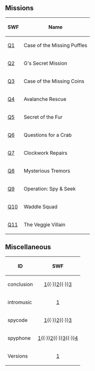{{CPW|PSA Secret Missions|Missões Secretas}}

==Missions==
{|class="wikitable" style="margin: 1em auto;"
!SWF
!Name
|-
|[[Mission 1|Q1]]||Case of the Missing Puffles
|-
|[[Mission 2|Q2]]||G's Secret Mission
|-
|[[Mission 3|Q3]]||Case of the Missing Coins
|-
|[[Mission 4|Q4]]||Avalanche Rescue
|-
|[[Mission 5|Q5]]||Secret of the Fur
|-
|[[Mission 6|Q6]]||Questions for a Crab
|-
|[[Mission 7|Q7]]||Clockwork Repairs
|-
|[[Mission 8|Q8]]||Mysterious Tremors
|-
|[[Mission 9|Q9]]||Operation: Spy & Seek
|-
|[[Mission 10|Q10]]||Waddle Squad
|-
|[[Mission 11|Q11]]||The Veggie Villain
|}

==Miscellaneous==
{|class="wikitable" style="margin: 1em auto;"
!ID!!SWF
|-
|conclusion||align="center"|[[Media:GamesQuestsGlobalRoomsConclusion.swf|1]]{{·}}[[Media:GamesQuestsGlobalRoomsConclusion2.swf|2]]{{·}}[[Media:GamesQuestsGlobalRoomsConclusion3.swf|3]]
|-
|intromusic||align="center"|[[Media:GamesQuestsGlobalAudioIntromusic.swf|1]]
|-
|spycode||align="center"|[[Media:GamesQuestsGlobalMiscSpycode.swf|1]]{{·}}[[Media:GamesQuestsGlobalMiscSpycode2.swf|2]]{{·}}[[Media:GamesQuestsGlobalMiscSpycode3.swf|3]]
|-
|spyphone||align="center"|[[Media:GamesQuestsGlobalMiscSpyphone.swf|1]]{{·}}[[Media:GamesQuestsGlobalMiscSpyphone2.swf|2]]{{·}}[[Media:GamesQuestsGlobalMiscSpyphone3.swf|3]]{{·}}[[Media:GamesQuestsGlobalMiscSpyphone4.swf|4]]
|-
|Versions||align="center"|[[Media:GamesQuestsGlobalMiscVersions.swf|1]]
|}